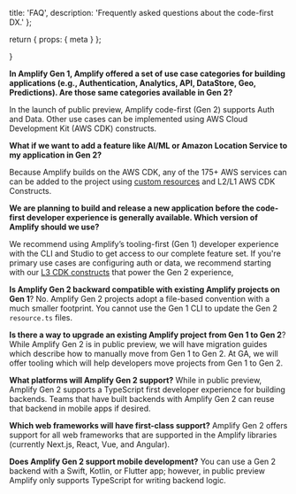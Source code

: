   title: 'FAQ',
  description: 'Frequently asked questions about the code-first DX.'
};

  return {
    props: {
      meta
    }
  };

}

**In Amplify Gen 1, Amplify offered a set of use case categories for building applications (e.g., Authentication, Analytics, API, DataStore, Geo, Predictions). Are those same categories available in Gen 2?**

In the launch of public preview, Amplify code-first (Gen 2) supports Auth and Data. Other use cases can be implemented using AWS Cloud Development Kit (AWS CDK) constructs.

**What if we want to add a feature like AI/ML or Amazon Location Service to my application in Gen 2?**

Because Amplify builds on the AWS CDK, any of the 175+ AWS services can can be added to the project using [custom resources](/gen2/build-a-backend/add-aws-services/custom-resources/) and L2/L1 AWS CDK Constructs.

**We are planning to build and release a new application before the code-first developer experience is generally available. Which version of Amplify should we use?**

We recommend using Amplify’s tooling-first (Gen 1) developer experience with the CLI and Studio to get access to our complete feature set. If you're primary use cases are configuring auth or data, we recommend starting with our [L3 CDK constructs](/gen2/reference/cdk-constructs/) that power the Gen 2 experience,

**Is Amplify Gen 2 backward compatible with existing Amplify projects on Gen 1**? No. Amplify Gen 2 projects adopt a file-based convention with a much smaller footprint. You cannot use the Gen 1 CLI to update the Gen 2 `resource.ts` files.

**Is there a way to upgrade an existing Amplify project from Gen 1 to Gen 2**? While Amplify Gen 2 is in public preview, we will have migration guides which describe how to manually move from Gen 1 to Gen 2. At GA, we will offer tooling which will help developers move projects from Gen 1 to Gen 2.

**What platforms will Amplify Gen 2 support?** While in public preview, Amplify Gen 2 supports a TypeScript first developer experience for building backends. Teams that have built backends with Amplify Gen 2 can reuse that backend in mobile apps if desired.

**Which web frameworks will have first-class support?** Amplify Gen 2 offers support for all web frameworks that are supported in the Amplify libraries (currently Next.js, React, Vue, and Angular).

**Does Amplify Gen 2 support mobile development?** You can use a Gen 2 backend with a Swift, Kotlin, or Flutter app; however, in public preview Amplify only supports TypeScript for writing backend logic.
